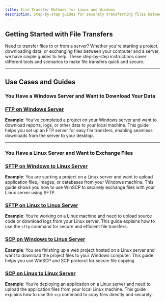 ```yaml
---
title: File Transfer Methods for Linux and Windows
description: Step-by-step guides for securely transferring files between Linux servers and Windows or Linux machines using SFTP, SCP, or FTP. Perfect for starting projects, downloading data, or managing server files efficiently.
---
```


## Getting Started with File Transfers

Need to transfer files to or from a server? Whether you're starting a project, downloading data, or exchanging files between your computer and a server, we have simple guides to help. These step-by-step instructions cover different tools and scenarios to make file transfers quick and secure.

---

## Use Cases and Guides

### You Have a Windows Server and Want to Download Your Data

### [FTP on Windows Server](./setup-ftp-windows-server)

**Example**: You’ve completed a project on your Windows server and want to download reports, logs, or other data to your local machine. This guide helps you set up an FTP server for easy file transfers, enabling seamless downloads from the server to your desktop.

---

### You Have a Linux Server and Want to Exchange Files

### [SFTP on Windows to Linux Server](./transfer-files-sftp-windows)

**Example**: You are starting a project on a Linux server and want to upload application files, images, or databases from your Windows machine. This guide shows you how to use WinSCP to securely exchange files with your Linux server using SFTP.

### [SFTP on Linux to Linux Server](./transfer-files-sftp-linux)

**Example**: You’re working on a Linux machine and need to upload source code or download logs from your Linux server. This guide explains how to use the `sftp` command for secure and efficient file transfers.

### [SCP on Windows to Linux Server](./copy-files-scp-windows)

**Example**: You are finishing up a web project hosted on a Linux server and want to download the project files to your Windows computer. This guide helps you use WinSCP and SCP protocol for secure file copying.

### [SCP on Linux to Linux Server](./copy-files-scp-linux)

**Example**: You’re deploying an application on a Linux server and need to upload the application files from your local Linux machine. This guide explains how to use the `scp` command to copy files directly and securely.
